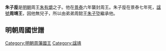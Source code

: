 '''朱子垕'''{{BD|1422年||1456年|catIdx=Z朱}}是[[明朝|明朝]]周王[[朱有爝|朱有爝]]之子。他在[[景泰_(年号)|景泰]]六年襲封周王。朱子垕在景泰七年死，[[諡號|諡號]]'''周靖王'''，因他無兒子，所以由弟弟周懿王[[朱子埅|朱子埅]]繼承他。

==明朝周國世譜==
{{明朝周國家族樹}}

{{s-start}}
{{s-before|父簡王[[朱有爝|朱有爝]]}}
{{s-ttl|title=[[明朝藩王列表_(周王系)|明周國國王]]|years=1455年－1456年}}
{{s-aft|after=弟懿王[[朱子埅|朱子埅]]}}
{{end}}


[[Category:明朝周藩國王|Category:明朝周藩國王]]
[[Category:諡靖|Category:諡靖]]